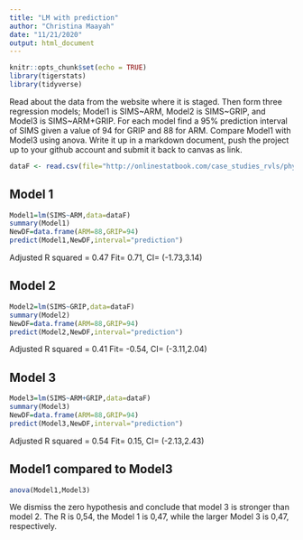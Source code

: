 ```yaml
---
title: "LM with prediction"
author: "Christina Maayah"
date: "11/21/2020"
output: html_document
---
```


```r
knitr::opts_chunk$set(echo = TRUE)
library(tigerstats)
library(tidyverse)
```

Read about the data from the website where it is staged.  Then form three regression models; Model1 is SIMS~ARM, Model2 is SIMS~GRIP, and Model3 is SIMS~ARM+GRIP. For each model find a 95% prediction interval of SIMS given a value of 94  for GRIP and 88 for ARM. Compare Model1 with Model3 using anova. Write it up in a markdown document, push the project up to your github account and submit it back to canvas as link. 

```r
dataF <- read.csv(file="http://onlinestatbook.com/case_studies_rvls/physical_strength/data.txt",sep="",header=TRUE) 
```

## Model 1
  
```r
Model1=lm(SIMS~ARM,data=dataF)
summary(Model1)
NewDF=data.frame(ARM=88,GRIP=94)
predict(Model1,NewDF,interval="prediction")
```
  Adjusted R squared = 0.47
  Fit= 0.71, CI= (-1.73,3.14) 
  
## Model 2
  
```r
Model2=lm(SIMS~GRIP,data=dataF)
summary(Model2)
NewDF=data.frame(ARM=88,GRIP=94)
predict(Model2,NewDF,interval="prediction")
```
  Adjusted R squared = 0.41
  Fit= -0.54, CI= (-3.11,2.04)
  
## Model 3
  
```r
Model3=lm(SIMS~ARM+GRIP,data=dataF)
summary(Model3)
NewDF=data.frame(ARM=88,GRIP=94)
predict(Model3,NewDF,interval="prediction")
```
  Adjusted R squared = 0.54
  Fit= 0.15, CI= (-2.13,2.43)
  
## Model1 compared to Model3 

  
```r
anova(Model1,Model3)
```

We dismiss the zero hypothesis and conclude that model 3 is stronger than model 2. The R is 0,54, the Model 1 is 0,47, while the larger Model 3 is 0,47, respectively.
  